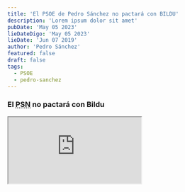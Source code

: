 ```yaml
---
title: 'El PSOE de Pedro Sánchez no pactará con BILDU'
description: 'Lorem ipsum dolor sit amet'
pubDate: 'May 05 2023'
lieDateDigo: 'May 05 2023'
lieDate: 'Jun 07 2019'
author: 'Pedro Sánchez'
featured: false
draft: false
tags:
  - PSOE
  - pedro-sanchez
---
```



<VideoBlocks>
	<div slot="before">
		<h3>El <abbr title="Partido Socialista Navarro">PSN</abbr> no pactará con Bildu</h3>
		<Iframe
			src="https://www.youtube.com/embed/_ffEffzkGtc?si=OrJc5USM7Lybggjr"
			title="El PSN no pactará con Bildu"
		/>
	</div>
	<div slot="after">
		<h3>BILDU garantiza su SÍ a Pedro Sánchez</h3>
		<Iframe
			src="https://www.youtube.com/embed/jM9IivS7-0s?si=Xn7hCCgs8UEGgau4"
			title="BILDU garantiza su SÍ a Pedro Sánchez"
		/>
	</div>
</VideoBlocks>